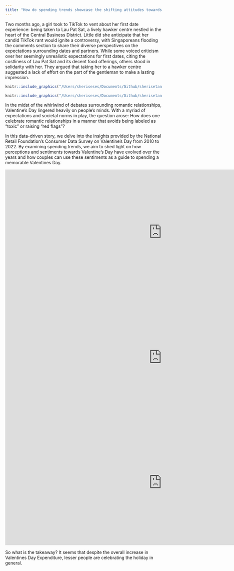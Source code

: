```yaml
---
title: "How do spending trends showcase the shifting attitudes towards Valentines’s Day over the years?"
---
```


Two months ago, a girl took to TikTok to vent about her first date experience: being taken to Lau Pat Sat, a lively hawker centre nestled in the heart of the Central Business District. Little did she anticipate that her candid TikTok rant would ignite a controversy, with Singaporeans flooding the comments section to share their diverse perspectives on the expectations surrounding dates and partners. While some voiced criticism over her seemingly unrealistic expectations for first dates, citing the costliness of Lau Pat Sat and its decent food offerings, others stood in solidarity with her. They argued that taking her to a hawker centre suggested a lack of effort on the part of the gentleman to make a lasting impression.

```r
knitr::include_graphics("/Users/sheriseses/Documents/Github/sherisetan.github.io/lps.png")
```

```r
knitr::include_graphics("/Users/sheriseses/Documents/Github/sherisetan.github.io/Arguments.png")
```

In the midst of the whirlwind of debates surrounding romantic relationships, Valentine's Day lingered heavily on people's minds. With a myriad of expectations and societal norms in play, the question arose: How does one celebrate romantic relationships in a manner that avoids being labeled as "toxic" or raising "red flags"?

In this data-driven story, we delve into the insights provided by the National Retail Foundation's Consumer Data Survey on Valentine's Day from 2010 to 2022. By examining spending trends, we aim to shed light on how perceptions and sentiments towards Valentine's Day have evolved over the years and how couples can use these sentiments as a guide to spending a memorable Valentines Day.

```{=html}
<iframe height="400" width="1000" frameborder="no" src="https://sherisetan.shinyapps.io/sample_app/"> </iframe>
```
```{=html}
<iframe height="400" width="1000" frameborder="no" src="https://sherisetan.shinyapps.io/quansentiments/"> </iframe>
```
```{=html}
<iframe height="400" width="1000" frameborder="no" src="https://sherisetan.shinyapps.io/SentimentCopy/"> </iframe>
```
So what is the takeaway? It seems that despite the overall increase in Valentines Day Expenditure, lesser people are celebrating the holiday in general.
